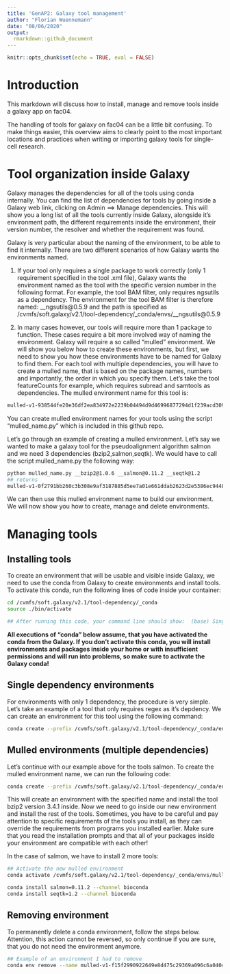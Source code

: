 ```yaml
---
title: 'GenAP2: Galaxy tool management'
author: "Florian Wuennemann"
date: "08/06/2020"
output: 
  rmarkdown::github_document
---
```


```r
knitr::opts_chunk$set(echo = TRUE, eval = FALSE)
```

# Introduction

This markdown will discuss how to install, manage and remove tools inside a galaxy app on fac04.

The handling of tools for galaxy on fac04 can be a little bit confusing. To make things easier, this overview aims to clearly point to the most important locations and practices when writing or importing galaxy tools for single-cell research.

# Tool organization inside Galaxy

Galaxy manages the dependencies for all of the tools using conda internally. You can find the list of dependencies for tools by going inside a Galaxy web link, clicking on Admin ==> Manage dependencies. This will show you a long list of all the tools currently inside Galaxy, alongside it's environment path, the different requirements inside the environment, their version number, the resolver and whether the requirement was found. 

Galaxy is very particular about the naming of the environment, to be able to find it internally. There are two different scenarios of how Galaxy wants the environments named.

1) If your tool only requires a single package to work correctly (only 1 requirement specified in the tool .xml file), Galaxy wants the environment named as the tool with the specific version number in the following format. For example, the tool BAM filter, only requires ngsutils as a dependency. The environment for the tool BAM filter is therefore named: __ngsutils@0.5.9 and the path is specified as /cvmfs/soft.galaxy/v2.1/tool-dependency/_conda/envs/__ngsutils@0.5.9

2) In many cases however, our tools will require more than 1 package to function. These cases require a bit more involved way of naming the environment. Galaxy will require a so called "mulled" environment. We will show you below how to create these environments, but first, we need to show you how these environments have to be named for Galaxy to find them. For each tool with multiple dependencies, you will have to create a mulled name, that is based on the package names, numbers and importantly, the order in which you specify them. Let's take the tool featureCounts for example, which requires subread and samtools as dependencies. The mulled environment name for this tool is: 

```bash
mulled-v1-938544fe20e36df2ea834972e2239b04494d9d46996877294d1f239acd309e33
```

You can create mulled environment names for your tools using the script "mulled_name.py" which is included in this github repo. 

Let's go through an example of creating a mulled environment. Let's say we wanted to make a galaxy tool for the pseudoalignment algorithm salmon and we need 3 dependencies (bzip2,salmon,seqtk). We would have to call the script mulled_name.py the following way:

```bash
python mulled_name.py __bzip2@1.0.6 __salmon@0.11.2 __seqtk@1.2
## returns
mulled-v1-0f2791bb260c3b308e9af3187885d5ee7a01e661ddab2623d2e5386ec9448578
```

We can then use this mulled environment name to build our environment. We will now show you how to create, manage and delete environments.

# Managing tools

## Installing tools

To create an environment that will be usable and visible inside Galaxy, we need to use the conda from Galaxy to create environments and install tools. To activate this conda, run the following lines of code inside your container:

```bash
cd /cvmfs/soft.galaxy/v2.1/tool-dependency/_conda
source ./bin/activate

## After running this code, your command line should show:  (base) Singularity>
```

**All executions of "conda" below assume, that you have activated the conda from the Galaxy. If you don't activate this conda, you will install environments and packages inside your home or with insufficient permissions and will run into problems, so make sure to activate the Galaxy conda!**

## Single dependency environments

For environments with only 1 dependency, the procedure is very simple. Let's take an example of a tool that only requires regex as it's depdency. We can create an environment for this tool using the following command:

```bash
conda create --prefix /cvmfs/soft.galaxy/v2.1/tool-dependency/_conda/envs/__regex@2020.4.4  regex=2020.4.4 --channel conda-forge
```

## Mulled environments (multiple dependencies)

Let's continue with our example above for the tools salmon. To create the mulled environment name, we can run the following code:

```bash
conda create --prefix /cvmfs/soft.galaxy/v2.1/tool-dependency/_conda/envs/mulled-v1-0f2791bb260c3b308e9af3187885d5ee7a01e661ddab2623d2e5386ec9448578 bzip2=3.4.1 --channel anaconda
```

This will create an environment with the specified name and install the tool bzip2 version 3.4.1 inside. Now we need to go inside our new environment and install the rest of the tools. Sometimes, you have to be careful and pay attention to specific requirements of the tools you install, as they can override the requirements from programs you installed earlier. Make sure that you read the installation prompts and that all of your packages inside your environment are compatible with each other! 

In the case of salmon, we have to install 2 more tools:

```bash
## Activate the new mulled environment
conda activate /cvmfs/soft.galaxy/v2.1/tool-dependency/_conda/envs/mulled-v1-0f2791bb260c3b308e9af3187885d5ee7a01e661ddab2623d2e5386ec9448578

conda install salmon=0.11.2 --channel bioconda
conda install seqtk=1.2 --channel bioconda
```

## Removing environment

To permanently delete a conda environment, follow the steps below. Attention, this action cannot be reversed, so only continue if you are sure, that you do not need the environment anymore.

```bash
## Example of an environment I had to remove 
conda env remove --name mulled-v1-f15f2990922649e8d475c29369a096c6a0404769bf8aaaeaa6b402f5fd3657eb ## replace this name by the environment name you want to remove
```

